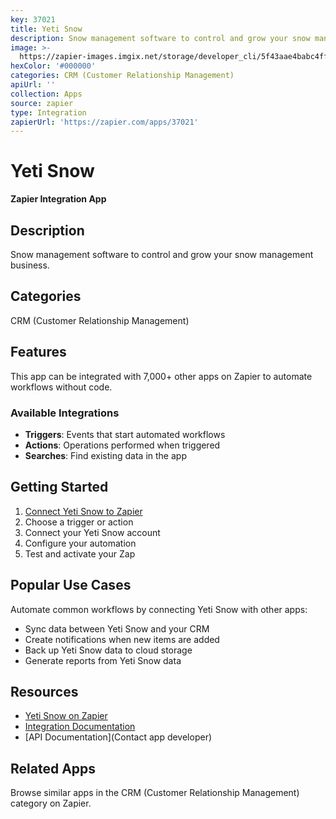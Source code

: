 ```yaml
---
key: 37021
title: Yeti Snow
description: Snow management software to control and grow your snow management business.
image: >-
  https://zapier-images.imgix.net/storage/developer_cli/5f43aae4babc4ffee4f3a9140d4be9dc.png?auto=format%2Ccompress&ixlib=python-3.0.0&q=50
hexColor: '#000000'
categories: CRM (Customer Relationship Management)
apiUrl: ''
collection: Apps
source: zapier
type: Integration
zapierUrl: 'https://zapier.com/apps/37021'
---
```

# Yeti Snow

**Zapier Integration App**

## Description

Snow management software to control and grow your snow management business.

## Categories

CRM (Customer Relationship Management)

## Features

This app can be integrated with 7,000+ other apps on Zapier to automate workflows without code.

### Available Integrations

- **Triggers**: Events that start automated workflows
- **Actions**: Operations performed when triggered
- **Searches**: Find existing data in the app

## Getting Started

1. [Connect Yeti Snow to Zapier](https://zapier.com/apps/37021)
2. Choose a trigger or action
3. Connect your Yeti Snow account
4. Configure your automation
5. Test and activate your Zap

## Popular Use Cases

Automate common workflows by connecting Yeti Snow with other apps:

- Sync data between Yeti Snow and your CRM
- Create notifications when new items are added
- Back up Yeti Snow data to cloud storage
- Generate reports from Yeti Snow data

## Resources

- [Yeti Snow on Zapier](https://zapier.com/apps/37021)
- [Integration Documentation](https://zapier.com/apps/37021/integrations)
- [API Documentation](Contact app developer)

## Related Apps

Browse similar apps in the CRM (Customer Relationship Management) category on Zapier.
